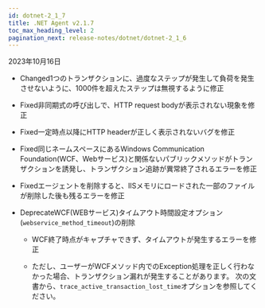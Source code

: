 ```yaml
---
id: dotnet-2_1_7
title: .NET Agent v2.1.7
toc_max_heading_level: 2
pagination_next: release-notes/dotnet/dotnet-2_1_6
---
```


2023年10月16日

- <Status>Changed</Status>1つのトランザクションに、過度なステップが発生して負荷を発生させないように、1000件を超えたステップは無視するように修正

- <Status>Fixed</Status>非同期式の呼び出しで、HTTP request bodyが表示されない現象を修正

- <Status>Fixed</Status>一定時点以降にHTTP headerが正しく表示されないバグを修正

- <Status>Fixed</Status>同じネームスペースにあるWindows Communication Foundation(WCF、Webサービス)と関係ないパブリックメソッドがトランザクションを誘発し、トランザクション追跡が異常終了されるエラーを修正

- <Status>Fixed</Status>エージェントを削除すると、IISメモリにロードされた一部のファイルが削除した後も残るエラーを修正

- <Status>Deprecate</Status>WCF(WEBサービス)タイムアウト時間設定オプション(<code>webservice_method_timeout</code>)の削除

  - WCF終了時点がキャプチャできず、タイムアウトが発生するエラーを修正

  - ただし、ユーザーがWCFメソッド内でのException処理を正しく行わなかった場合、トランザクション漏れが発生することがあります。 <Link to='../../dotnet/agent-transaction'>次の文書</Link>から、`trace_active_transaction_lost_time`オプションを参照してください。
